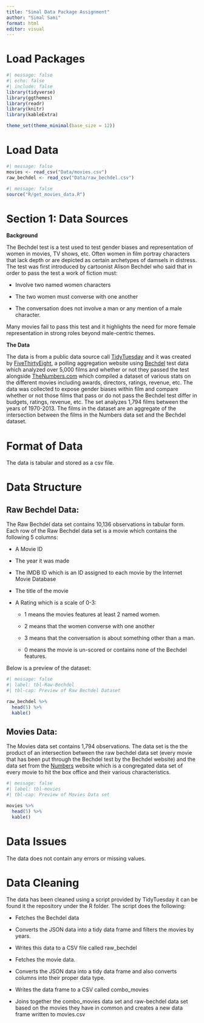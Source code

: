 ```yaml
---
title: "Simal Data Package Assignment"
author: "Simal Sami"
format: html
editor: visual
---
```


# Load Packages

```r
#| message: false
#| echo: false
#| include: false
library(tidyverse)
library(ggthemes)
library(readr)
library(knitr) 
library(kableExtra)

theme_set(theme_minimal(base_size = 12))

```

# Load Data

```r
#| message: false
movies <- read_csv("Data/movies.csv")
raw_bechdel <- read_csv("Data/raw_bechdel.csv")

```

```r
#| message: false
source("R/get_movies_data.R")
```

# Section 1: Data Sources

**Background**

The Bechdel test is a test used to test gender biases and representation of women in movies, TV shows, etc. Often women in film portray characters that lack depth or are depicted as certain archetypes of damsels in distress. The test was first introduced by cartoonist Alison Bechdel who said that in order to pass the test a work of fiction must:

-   Involve two named women characters

-   The two women must converse with one another

-   The conversation does not involve a man or any mention of a male character.

Many movies fail to pass this test and it highlights the need for more female representation in strong roles beyond male-centric themes.

**The Data**

The data is from a public data source call [TidyTuesday](https://github.com/rfordatascience/tidytuesday/blob/master/data/2021/2021-03-09/readme.md) and it was created by [FiveThirtyEight](https://github.com/fivethirtyeight/data/tree/master/bechdel), a polling aggregation website using [Bechdel](https://bechdeltest.com/) test data which analyzed over 5,000 films and whether or not they passed the test alongside [TheNumbers.com](https://www.the-numbers.com/) which compiled a dataset of various stats on the different movies including awards, directors, ratings, revenue, etc. The data was collected to expose gender biases within film and compare whether or not those films that pass or do not pass the Bechdel test differ in budgets, ratings, revenue, etc. The set analyzes 1,794 films between the years of 1970-2013. The films in the dataset are an aggregate of the intersection between the films in the Numbers data set and the Bechdel dataset.

# Format of Data

The data is tabular and stored as a csv file.

# Data Structure

## Raw Bechdel Data:

The Raw Bechdel data set contains 10,136 observations in tabular form. Each row of the Raw Bechdel data set is a movie which contains the following 5 columns:

-   A Movie ID

-   The year it was made

-   The IMDB ID which is an ID assigned to each movie by the Internet Movie Database

-   The title of the movie

-   A Rating which is a scale of 0-3:

    -   1 means the movies features at least 2 named women.

    -   2 means that the women converse with one another

    -   3 means that the conversation is about something other than a man.

    -   0 means the movie is un-scored or contains none of the Bechdel features.

Below is a preview of the dataset:

```r
#| message: false
#| label: tbl-Raw-Bechdel
#| tbl-cap: Preview of Raw Bechdel Dataset

raw_bechdel %>%
  head(5) %>%
  kable()
```

## Movies Data:

The Movies data set contains 1,794 observations. The data set is the the product of an intersection between the raw bechdel data set (every movie that has been put through the Bechdel test by the Bechdel website) and the data set from the [Numbers](https://www.the-numbers.com/) website which is a congregated data set of every movie to hit the box office and their various characteristics.

```r
#| message: false
#| label: tbl-movies
#| tbl-cap: Preview of Movies Data set

movies %>%
  head(5) %>%
  kable()
```

# Data Issues

The data does not contain any errors or missing values.

# Data Cleaning

The data has been cleaned using a script provided by TidyTuesday it can be found it the repository under the R folder. The script does the following:

-   Fetches the Bechdel data

-   Converts the JSON data into a tidy data frame and filters the movies by years.

-   Writes this data to a CSV file called raw_bechdel

-   Fetches the movie data.

-   Converts the JSON data into a tidy data frame and also converts columns into their proper data type.

-   Writes the data frame to a CSV called combo_movies

-   Joins together the combo_movies data set and raw-bechdel data set based on the movies they have in common and creates a new data frame written to movies.csv
